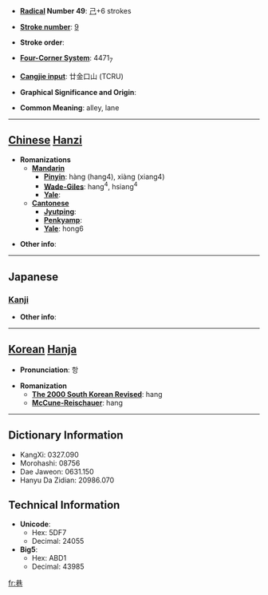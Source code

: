 * '''[[Wiktionary:Chinese radical index| Radical]] Number 49''': [[Wiktionary:Chinese radical index 己|己]]+6 strokes

* '''[[Wiktionary:Chinese total strokes index|Stroke number]]''': [[Wiktionary:Chinese total strokes index 9|9]]

* '''Stroke order''': 

* '''[[Wiktionary:Chinese four corner index|Four-Corner System]]''': 4471<sub>7</sub>

* '''[[Wiktionary:Chinese Cangjie index|Cangjie input]]''': 廿金口山 (TCRU)

* '''Graphical Significance and Origin''': 

* '''Common Meaning''': alley, lane

----

== [[Chinese]] [[Hanzi]] ==

* '''Romanizations'''
** '''[[Mandarin]]'''
*** '''[[Pinyin]]''': hàng (hang4), xiàng (xiang4)
*** '''[[Wade-Giles]]''': hang<sup>4</sup>, hsiang<sup>4</sup>
*** '''[[Yale]]''': 
** '''[[Cantonese]]'''
*** '''[[Jyutping]]''':
*** '''[[Penkyamp]]''': 
*** '''[[Yale]]''': hong6

* '''Other info''': 

----

==Japanese==
===[[Kanji]]===
{{kanji|on readings=[[こう]] (kō)
|kun readings=[[ちまた]] (chimata)
}}

* '''Other info''':  

----

== [[Korean]] [[Hanja]] ==

* '''Pronunciation''': 항

* '''Romanization'''
** '''[[The 2000 South Korean Revised Romanization|The 2000 South Korean Revised]]''': hang
** '''[[McCune-Reischauer]]''': hang

----

== Dictionary Information ==

* KangXi: 0327.090
* Morohashi: 08756
* Dae Jaweon: 0631.150
* Hanyu Da Zidian: 20986.070

== Technical Information ==

* '''Unicode''':
** Hex: 5DF7
** Decimal: 24055
* '''Big5''':
** Hex: ABD1
** Decimal: 43985

[[fr:巷]]